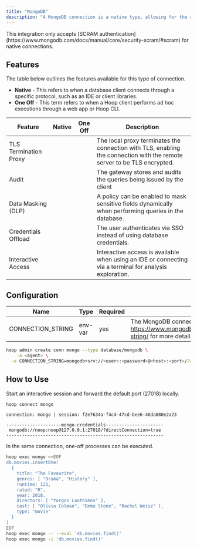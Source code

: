 ```yaml
---
title: "MongoDB"
description: "A MongoDB connection is a native type, allowing for the auditing of queries and redaction of their output. It facilitates a local TCP connection without requiring a password."
---
```



<Prerequisites />

<Info>
This integration only accepts [SCRAM authentication](https://www.mongodb.com/docs/manual/core/security-scram/#scram) for native connections.
</Info>

## Features

The table below outlines the features available for this type of connection.

- **Native** - This refers to when a database client connects through a specific protocol, such as an IDE or client libraries.
- **One Off** - This term refers to when a Hoop client performs ad hoc executions through a web app or Hoop CLI.

| Feature | Native | One Off | Description |
| --- | --- | --- | --- |
| TLS Termination Proxy | <Icon icon="check" /> | <Icon icon="check" /> | The local proxy terminates the connection with TLS, enabling the connection with the remote server to be TLS encrypted. |
| Audit | <Icon icon="check" /> | <Icon icon="check" /> | The gateway stores and audits the queries being issued by the client |
| Data Masking (DLP) | <Icon icon="xmark" /> | <Icon icon="check" /> | A policy can be enabled to mask sensitive fields dynamically when performing queries in the database. |
| Credentials Offload | <Icon icon="check" /> | <Icon icon="check" /> | The user authenticates via SSO instead of using database credentials. |
| Interactive Access | <Icon icon="check" /> | <Icon icon="check" /> | Interactive access is available when using an IDE or connecting via a terminal for analysis exploration. |

## Configuration

| Name | Type | Required | Description |
| --- | --- | --- | --- |
| CONNECTION_STRING | env-var | yes | The MongoDB connection string. See https://www.mongodb.com/docs/manual/reference/connection-string/ for more details about the proper format. |

```bash
hoop admin create conn mongo --type database/mongodb \
	-a <agent> \
  -e CONNECTION_STRING=mongodb+srv://<user>:<password>@<host>:<port>/?<options>
```

## How to Use

Start an interactive session and forward the default port (27018) locally.

```bash
hoop connect mongo
```

```
connection: mongo | session: f2e7634a-f4c4-47cd-bee6-48da080e2a23

---------------------mongo-credentials----------------------
 mongodb://noop:noop@127.0.0.1:27018/?directConnection=true
------------------------------------------------------------
```

In the same connection, one-off processes can be executed.

```bash
hoop exec mongo <<EOF
db.movies.insertOne(
  {
    title: "The Favourite",
    genres: [ "Drama", "History" ],
    runtime: 121,
    rated: "R",
    year: 2018,
    directors: [ "Yorgos Lanthimos" ],
    cast: [ "Olivia Colman", "Emma Stone", "Rachel Weisz" ],
    type: "movie"
  }
)
EOF
hoop exec mongo -- --eval 'db.movies.find()'
hoop exec mongo -i 'db.movies.find()'
```
